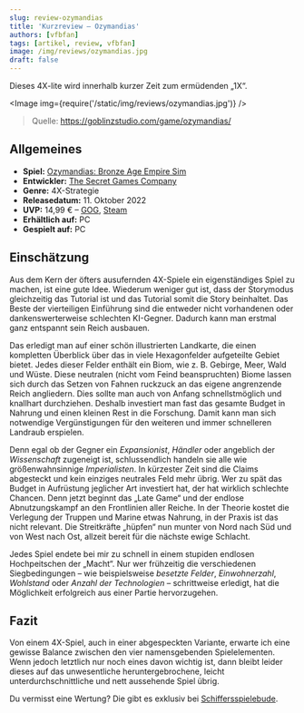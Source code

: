 ```yaml
---
slug: review-ozymandias
title: 'Kurzreview – Ozymandias'
authors: [vfbfan]
tags: [artikel, review, vfbfan]
image: /img/reviews/ozymandias.jpg
draft: false
---
```



Dieses 4X-lite wird innerhalb kurzer Zeit zum ermüdenden „1X“.

<Image img={require('/static/img/reviews/ozymandias.jpg')} />

> Quelle: https://goblinzstudio.com/game/ozymandias/

<!--truncate-->

## Allgemeines

- **Spiel:** [Ozymandias: Bronze Age Empire Sim](https://www.secretgamescompany.com/ozymandias/)
- **Entwickler:** [The Secret Games Company](https://www.secretgamescompany.com/)
- **Genre:** 4X-Strategie
- **Releasedatum:** 11. Oktober 2022
- **UVP:** 14,99 € – [GOG](https://www.gog.com/game/ozymandias_bronze_age_empire_sim), [Steam](https://store.steampowered.com/app/1768280/Ozymandias_Bronze_Age_Empire_Sim/)
- **Erhältlich auf:** PC
- **Gespielt auf:** PC

## Einschätzung

Aus dem Kern der öfters ausufernden 4X-Spiele ein eigenständiges Spiel zu machen, ist eine gute Idee. Wiederum weniger gut ist, dass der Storymodus gleichzeitig das Tutorial ist und das Tutorial somit die Story beinhaltet. Das Beste der vierteiligen Einführung sind die entweder nicht vorhandenen oder dankenswerterweise schlechten KI-Gegner. Dadurch kann man erstmal ganz entspannt sein Reich ausbauen.

Das erledigt man auf einer schön illustrierten Landkarte, die einen kompletten Überblick über das in viele Hexagonfelder aufgeteilte Gebiet bietet. Jedes dieser Felder enthält ein Biom, wie z. B. Gebirge, Meer, Wald und Wüste. Diese neutralen (nicht vom Feind beanspruchten) Biome lassen sich durch das Setzen von Fahnen ruckzuck an das eigene angrenzende Reich angliedern. Dies sollte man auch von Anfang schnellstmöglich und knallhart durchziehen. Deshalb investiert man fast das gesamte Budget in Nahrung und einen kleinen Rest in die Forschung. Damit kann man sich notwendige Vergünstigungen für den weiteren und immer schnelleren Landraub erspielen.

Denn egal ob der Gegner ein *Expansionist*, *Händler* oder angeblich der *Wissenschaft* zugeneigt ist, schlussendlich handeln sie alle wie größenwahnsinnige *Imperialisten*. In kürzester Zeit sind die Claims abgesteckt und kein einziges neutrales Feld mehr übrig. Wer zu spät das Budget in Aufrüstung jeglicher Art investiert hat, der hat wirklich schlechte Chancen. Denn jetzt beginnt das „Late Game“ und der endlose Abnutzungskampf an den Frontlinien aller Reiche. In der Theorie kostet die Verlegung der Truppen und Marine etwas Nahrung, in der Praxis ist das nicht relevant. Die Streitkräfte „hüpfen“ nun munter von Nord nach Süd und von West nach Ost, allzeit bereit für die nächste ewige Schlacht.

Jedes Spiel endete bei mir zu schnell in einem stupiden endlosen Hochpeitschen der „Macht“. Nur wer frühzeitig die verschiedenen Siegbedingungen – wie beispielsweise *besetzte Felder*, *Einwohnerzahl*, *Wohlstand* oder *Anzahl der Technologien* – schrittweise erledigt, hat die Möglichkeit erfolgreich aus einer Partie hervorzugehen.

## Fazit

Von einem 4X-Spiel, auch in einer abgespeckten Variante, erwarte ich eine gewisse Balance zwischen den vier namensgebenden Spielelementen. Wenn jedoch letztlich nur noch eines davon wichtig ist, dann bleibt leider dieses auf das unwesentliche heruntergebrochene, leicht unterdurchschnittliche und nett aussehende Spiel übrig.

Du vermisst eine Wertung? Die gibt es exklusiv bei [Schiffersspielebude](https://www.instagram.com/p/CrAmqWqMNRd/?igshid=YmMyMTA2M2Y=).
